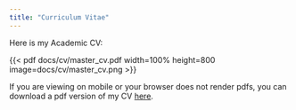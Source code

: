 ```yaml
---
title: "Curriculum Vitae"
---
```


Here is my Academic CV:

{{< pdf docs/cv/master_cv.pdf width=100% height=800 image=docs/cv/master_cv.png >}}

If you are viewing on mobile or your browser does not render pdfs, you can download a pdf version of my CV [here](docs/cv/master_cv.pdf).
